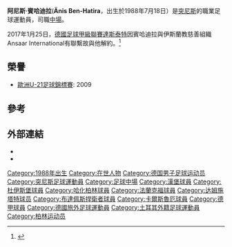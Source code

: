 {{noteTA
|G1=Football
|G2=uefa
|1=zh-hans:本哈蒂拉;zh-hk:賓哈迪拉;zh-tw:本哈蒂拉;
|2=zh-hans:突尼斯希望; zh-hk:艾斯柏蘭斯;
}}

{{Infobox football biography
| name           = 阿尼斯·賓哈迪拉<br />Änis Ben-Hatira
| image          = ÄNISBEN HATIRA.JPG
| image_size     = 100px
| height         = {{height|m=1.81|precision=0}}
| birth_date     = {{birth date and age|1988|7|18|df=y}}
| birth_place    = [[西德|西德]][[西柏林|西柏林]]
| currentclub    = [[突尼斯希望体育俱乐部|突尼斯希望]]
| clubnumber     = 32
| position       = [[中場|中場]]
| youthyears1    = 1994–1995
| youthclubs1    = [[Reinickendorfer_Füchse|Reinickendorfer Füchse]]
| youthyears2    = 1995–2003
| youthclubs2    = [[柏林赫塔體育俱樂部|哈化柏林]]
| youthyears3    = 2003–2006
| youthclubs3    = [[柏林普魯士網球俱樂部|柏林普魯士網球]]
| years1         = 2006–2011 | clubs1 = [[漢堡二隊|漢堡二隊]]       | caps1 = 51 | goals1 = 16
| years2         = 2007–2011 | clubs2 = [[漢堡體育會|漢堡]]          | caps2 = 29 | goals2 = 3
| years3         = 2009–2010 | clubs3 = → [[MSV杜伊斯堡|杜伊斯堡]] (租借) | caps3 = 29 | goals3 = 3
| years4         = 2011–2016 | clubs4 = [[柏林赫塔體育俱樂部|哈化柏林]]            | caps4 = 70 | goals4 = 14
| years5         = 2016      | clubs5 = [[法蘭克福足球會|法蘭克福]]   | caps5 = 9  | goals5 =  1
| years6         = 2016–2017     | clubs6 = [[達斯泰特98體育會|達斯泰特]]       | caps6 = 7  | goals6 = 1
| years9         = 2017      | clubs9 = {{link-en|Gaziantepspor|Gaziantepspor}}         | caps9 = 14 | goals9 = 2
| years10        = 2017–     | clubs10 = [[突尼斯希望体育俱乐部|突尼斯希望]]         | caps10 = 0 | goals10 = 0
| nationalyears1 = 2007–2008 | nationalteam1  = [[德國19歲以下國家足球隊|德國U19]]     | nationalcaps1  = 8  | nationalgoals1 = 4
| nationalyears2 = 2007–2008 | nationalteam2  = [[德國20歲以下國家足球隊|德國U20]]  | nationalcaps2  = 6  | nationalgoals2 = 0
| nationalyears3 = 2009–2010 | nationalteam3  = [[德國21歲以下國家足球隊|德國U21]]  | nationalcaps3  = 9  | nationalgoals3 = 1
| nationalyears4 = 2012–     | nationalteam4  = [[突尼斯國家足球隊|突尼斯]]               | nationalcaps4  = 12 | nationalgoals4 = 1
| pcupdate       = 5 November 2016
| ntupdate       = 22 August 2016
}}
'''阿尼斯·賓哈迪拉'''('''Änis Ben-Hatira'''，出生於1988年7月18日）是[[突尼斯|突尼斯]]的職業足球運動員，司職[[中場|中場]]。

2017年1月25日，[[德國足球甲級聯賽|德國足球甲級聯賽]][[達斯泰特98體育會|達斯泰特]]因賓哈迪拉與伊斯蘭教慈善組織Ansaar International有聯繫故與他解約。<ref>{{cite web | url = http://www.dw.com/en/bundesliga-islamic-organization-dispute-forces-ben-hatira-out-of-darmstadt/a-37271797 | title = Bundesliga: Islamic-organization dispute forces Ben-Hatira out of Darmstadt | language = en | publisher = [[德國之聲|德國之聲]] | date = 25 January 2017 | accessdate = 25 January 2017 | archive-date = 2020-11-05 | archive-url = https://web.archive.org/web/20201105161344/https://www.dw.com/en/bundesliga-islamic-organization-dispute-forces-ben-hatira-out-of-darmstadt/a-37271797 | dead-url = no }}</ref>

==榮譽==
*[[歐洲U-21足球錦標賽|歐洲U-21足球錦標賽]]: 2009

==參考==
{{Reflist}}

==外部連結==
* {{Fussballdaten|benhatiraaenis|Änis Ben-Hatira}}
* {{Soccerway|anis-ben-hatira/7466}}

{{2009年歐洲U21足球錦標賽德國U21參賽名單}}

{{DEFAULTSORT:Ben-Hatira, Anis}}
[[Category:1988年出生|Category:1988年出生]]
[[Category:在世人物|Category:在世人物]]
[[Category:德国男子足球运动员|Category:德国男子足球运动员]]
[[Category:突尼斯足球運動員|Category:突尼斯足球運動員]]
[[Category:足球中場|Category:足球中場]]
[[Category:漢堡球員|Category:漢堡球員]]
[[Category:杜伊斯堡球員|Category:杜伊斯堡球員]]
[[Category:哈化柏林球員|Category:哈化柏林球員]]
[[Category:法蘭克福球員|Category:法蘭克福球員]]
[[Category:达姆施塔特球员|Category:达姆施塔特球员]]
[[Category:布達佩斯捍衛者球員|Category:布達佩斯捍衛者球員]]
[[Category:卡爾斯魯厄球員|Category:卡爾斯魯厄球員]]
[[Category:德甲球員|Category:德甲球員]]
[[Category:德國旅外足球運動員|Category:德國旅外足球運動員]]
[[Category:土耳其外籍足球運動員|Category:土耳其外籍足球運動員]]
[[Category:柏林运动员|Category:柏林运动员]]